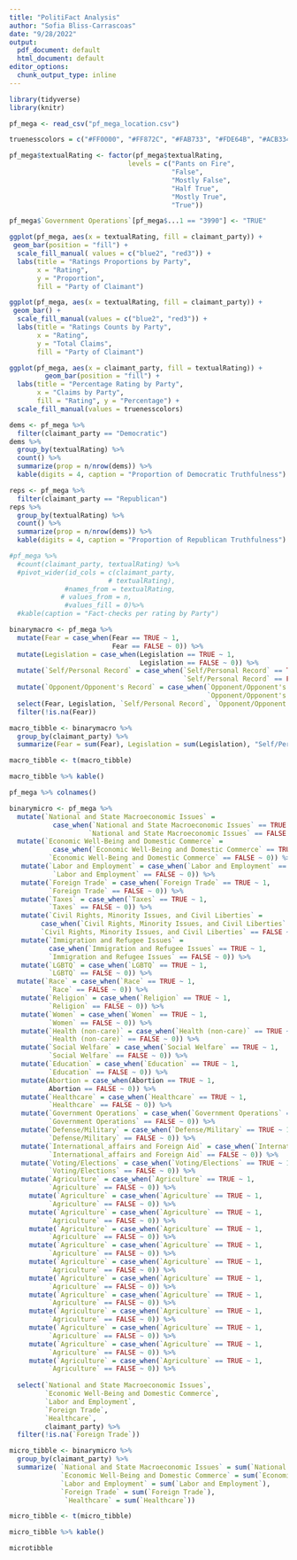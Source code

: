 ```yaml
---
title: "PolitiFact Analysis"
author: "Sofia Bliss-Carrascoas"
date: "9/28/2022"
output:
  pdf_document: default
  html_document: default
editor_options:
  chunk_output_type: inline
---
```


```r
library(tidyverse)
library(knitr)
```

```r
pf_mega <- read_csv("pf_mega_location.csv")

truenesscolors = c("#FF0000", "#FF872C", "#FAB733", "#FDE64B", "#ACB334", "#69B34C")

pf_mega$textualRating <- factor(pf_mega$textualRating, 
                              levels = c("Pants on Fire", 
                                         "False", 
                                         "Mostly False", 
                                         "Half True", 
                                         "Mostly True", 
                                         "True"))
```

```r
pf_mega$`Government Operations`[pf_mega$...1 == "3990"] <- "TRUE"
```

```r
ggplot(pf_mega, aes(x = textualRating, fill = claimant_party)) +
 geom_bar(position = "fill") +
  scale_fill_manual( values = c("blue2", "red3")) +
  labs(title = "Ratings Proportions by Party",
       x = "Rating",
       y = "Proportion",
       fill = "Party of Claimant")

ggplot(pf_mega, aes(x = textualRating, fill = claimant_party)) +
 geom_bar() +
  scale_fill_manual(values = c("blue2", "red3")) +
  labs(title = "Ratings Counts by Party",
       x = "Rating",
       y = "Total Claims",
       fill = "Party of Claimant")
```

```r
ggplot(pf_mega, aes(x = claimant_party, fill = textualRating)) +
         geom_bar(position = "fill") +
  labs(title = "Percentage Rating by Party",
       x = "Claims by Party",
       fill = "Rating", y = "Percentage") +
  scale_fill_manual(values = truenesscolors)

dems <- pf_mega %>%
  filter(claimant_party == "Democratic")
dems %>%
  group_by(textualRating) %>%
  count() %>%
  summarize(prop = n/nrow(dems)) %>%
  kable(digits = 4, caption = "Proportion of Democratic Truthfulness")

reps <- pf_mega %>%
  filter(claimant_party == "Republican")
reps %>%
  group_by(textualRating) %>%
  count() %>%
  summarize(prop = n/nrow(dems)) %>%
  kable(digits = 4, caption = "Proportion of Republican Truthfulness")
```

```r
#pf_mega %>%
  #count(claimant_party, textualRating) %>%
  #pivot_wider(id_cols = c(claimant_party,
                         # textualRating),
              #names_from = textualRating,
             # values_from = n,
              #values_fill = 0)%>%
  #kable(caption = "Fact-checks per rating by Party")
```

```r
binarymacro <- pf_mega %>%
  mutate(Fear = case_when(Fear == TRUE ~ 1,
                          Fear == FALSE ~ 0)) %>%
  mutate(Legislation = case_when(Legislation == TRUE ~ 1,
                                 Legislation == FALSE ~ 0)) %>%
  mutate(`Self/Personal Record` = case_when(`Self/Personal Record` == TRUE ~ 1, 
                                            `Self/Personal Record` == FALSE ~ 0)) %>%
  mutate(`Opponent/Opponent's Record` = case_when(`Opponent/Opponent's Record` == TRUE ~ 1, 
                                                  `Opponent/Opponent's Record` == FALSE ~ 0)) %>%
  select(Fear, Legislation, `Self/Personal Record`, `Opponent/Opponent's Record`, claimant_party) %>%
  filter(!is.na(Fear)) 

macro_tibble <- binarymacro %>%
  group_by(claimant_party) %>%
  summarize(Fear = sum(Fear), Legislation = sum(Legislation), "Self/Personal Record" = sum(`Self/Personal Record`), "Opponent/Opponent's Record" = sum(`Opponent/Opponent's Record`))

macro_tibble <- t(macro_tibble)

macro_tibble %>% kable()
```

```r
pf_mega %>% colnames()

binarymicro <- pf_mega %>%
  mutate(`National and State Macroeconomic Issues` = 
           case_when(`National and State Macroeconomic Issues` == TRUE ~ 1,
                    `National and State Macroeconomic Issues` == FALSE ~ 0)) %>%
  mutate(`Economic Well-Being and Domestic Commerce` = 
           case_when(`Economic Well-Being and Domestic Commerce` == TRUE ~ 1,
          `Economic Well-Being and Domestic Commerce` == FALSE ~ 0)) %>%
   mutate(`Labor and Employment` = case_when(`Labor and Employment` == TRUE ~ 1,
           `Labor and Employment` == FALSE ~ 0)) %>%
   mutate(`Foreign Trade` = case_when(`Foreign Trade` == TRUE ~ 1,
          `Foreign Trade` == FALSE ~ 0)) %>%
   mutate(`Taxes` = case_when(`Taxes` == TRUE ~ 1,
          `Taxes` == FALSE ~ 0)) %>%
   mutate(`Civil Rights, Minority Issues, and Civil Liberties` = 
        case_when(`Civil Rights, Minority Issues, and Civil Liberties` == TRUE ~ 1,
        `Civil Rights, Minority Issues, and Civil Liberties` == FALSE ~ 0)) %>%
   mutate(`Immigration and Refugee Issues` = 
          case_when(`Immigration and Refugee Issues` == TRUE ~ 1,
          `Immigration and Refugee Issues` == FALSE ~ 0)) %>%
   mutate(`LGBTQ` = case_when(`LGBTQ` == TRUE ~ 1,
          `LGBTQ` == FALSE ~ 0)) %>% 
  mutate(`Race` = case_when(`Race` == TRUE ~ 1,
          `Race` == FALSE ~ 0)) %>%
   mutate(`Religion` = case_when(`Religion` == TRUE ~ 1,
          `Religion` == FALSE ~ 0)) %>%
   mutate(`Women` = case_when(`Women` == TRUE ~ 1,
          `Women` == FALSE ~ 0)) %>%
   mutate(`Health (non-care)` = case_when(`Health (non-care)` == TRUE ~ 1,
          `Health (non-care)` == FALSE ~ 0)) %>%
   mutate(`Social Welfare` = case_when(`Social Welfare` == TRUE ~ 1,
          `Social Welfare` == FALSE ~ 0)) %>%
   mutate(`Education` = case_when(`Education` == TRUE ~ 1,
          `Education` == FALSE ~ 0)) %>%
   mutate(Abortion = case_when(Abortion == TRUE ~ 1,
          Abortion == FALSE ~ 0)) %>%
   mutate(`Healthcare` = case_when(`Healthcare` == TRUE ~ 1,
          `Healthcare` == FALSE ~ 0)) %>%
   mutate(`Government Operations` = case_when(`Government Operations` == TRUE ~ 1,
          `Government Operations` == FALSE ~ 0)) %>%
   mutate(`Defense/Military` = case_when(`Defense/Military` == TRUE ~ 1,
          `Defense/Military` == FALSE ~ 0)) %>%
   mutate(`International_affairs and Foreign Aid` = case_when(`International_affairs and Foreign Aid` == TRUE ~ 1,
          `International_affairs and Foreign Aid` == FALSE ~ 0)) %>%
   mutate(`Voting/Elections` = case_when(`Voting/Elections` == TRUE ~ 1,
          `Voting/Elections` == FALSE ~ 0)) %>%
   mutate(`Agriculture` = case_when(`Agriculture` == TRUE ~ 1,
          `Agriculture` == FALSE ~ 0)) %>%
     mutate(`Agriculture` = case_when(`Agriculture` == TRUE ~ 1,
          `Agriculture` == FALSE ~ 0)) %>%
     mutate(`Agriculture` = case_when(`Agriculture` == TRUE ~ 1,
          `Agriculture` == FALSE ~ 0)) %>%
     mutate(`Agriculture` = case_when(`Agriculture` == TRUE ~ 1,
          `Agriculture` == FALSE ~ 0)) %>%
     mutate(`Agriculture` = case_when(`Agriculture` == TRUE ~ 1,
          `Agriculture` == FALSE ~ 0)) %>%
     mutate(`Agriculture` = case_when(`Agriculture` == TRUE ~ 1,
          `Agriculture` == FALSE ~ 0)) %>%
     mutate(`Agriculture` = case_when(`Agriculture` == TRUE ~ 1,
          `Agriculture` == FALSE ~ 0)) %>%
     mutate(`Agriculture` = case_when(`Agriculture` == TRUE ~ 1,
          `Agriculture` == FALSE ~ 0)) %>%
     mutate(`Agriculture` = case_when(`Agriculture` == TRUE ~ 1,
          `Agriculture` == FALSE ~ 0)) %>%
     mutate(`Agriculture` = case_when(`Agriculture` == TRUE ~ 1,
          `Agriculture` == FALSE ~ 0)) %>%
     mutate(`Agriculture` = case_when(`Agriculture` == TRUE ~ 1,
          `Agriculture` == FALSE ~ 0)) %>%
     mutate(`Agriculture` = case_when(`Agriculture` == TRUE ~ 1,
          `Agriculture` == FALSE ~ 0)) %>%
  
  select(`National and State Macroeconomic Issues`,
         `Economic Well-Being and Domestic Commerce`,
         `Labor and Employment`,
         `Foreign Trade`,
         `Healthcare`,
         claimant_party) %>%
  filter(!is.na(`Foreign Trade`)) 

micro_tibble <- binarymicro %>%
  group_by(claimant_party) %>%
  summarize( `National and State Macroeconomic Issues` = sum(`National and State Macroeconomic Issues`),
             `Economic Well-Being and Domestic Commerce` = sum(`Economic Well-Being and Domestic Commerce`),
             `Labor and Employment` = sum(`Labor and Employment`),
             `Foreign Trade` = sum(`Foreign Trade`), 
              `Healthcare` = sum(`Healthcare`))

micro_tibble <- t(micro_tibble)

micro_tibble %>% kable()
```



```r
microtibble
```

